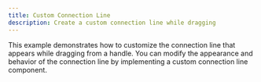 ```yaml
---
title: Custom Connection Line
description: Create a custom connection line while dragging
---
```


This example demonstrates how to customize the connection line that appears while dragging from a handle. You can modify the appearance and behavior of the connection line by implementing a custom connection line component.

<RemoteCodeViewer route="examples/edges/custom-connectionline" framework="svelte" />
